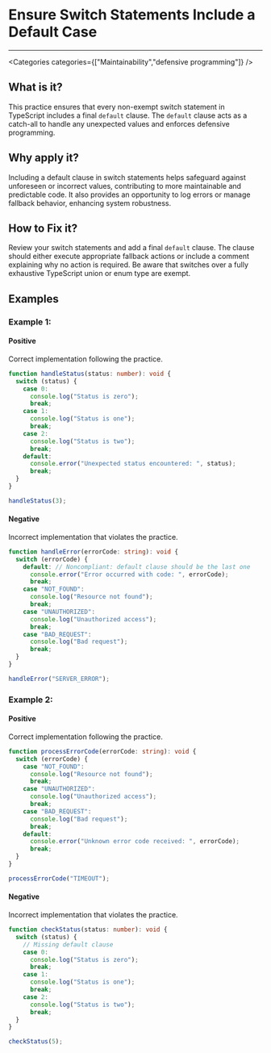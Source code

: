 

# Ensure Switch Statements Include a Default Case

<Severity severity={SeverityLevels.MEDIUM} />

---

<Categories categories={["Maintainability","defensive programming"]} />

## What is it?
This practice ensures that every non-exempt switch statement in TypeScript includes a final `default` clause. The `default` clause acts as a catch-all to handle any unexpected values and enforces defensive programming.

## Why apply it?
Including a default clause in switch statements helps safeguard against unforeseen or incorrect values, contributing to more maintainable and predictable code. It also provides an opportunity to log errors or manage fallback behavior, enhancing system robustness.

## How to Fix it?
Review your switch statements and add a final `default` clause. The clause should either execute appropriate fallback actions or include a comment explaining why no action is required. Be aware that switches over a fully exhaustive TypeScript union or enum type are exempt.

## Examples

### Example 1:

<!-- #example -->

#### Positive

<!-- #example_positive_description -->
Correct implementation following the practice.

<!-- #example_positive_code -->
```ts
function handleStatus(status: number): void {
  switch (status) {
    case 0:
      console.log("Status is zero");
      break;
    case 1:
      console.log("Status is one");
      break;
    case 2:
      console.log("Status is two");
      break;
    default:
      console.error("Unexpected status encountered: ", status);
      break;
  }
}

handleStatus(3);
```

#### Negative

<!-- #example_negative_description -->
Incorrect implementation that violates the practice.

<!-- #example_negative_code -->
```ts
function handleError(errorCode: string): void {
  switch (errorCode) {
    default: // Noncompliant: default clause should be the last one
      console.error("Error occurred with code: ", errorCode);
      break;
    case "NOT_FOUND":
      console.log("Resource not found");
      break;
    case "UNAUTHORIZED":
      console.log("Unauthorized access");
      break;
    case "BAD_REQUEST":
      console.log("Bad request");
      break;
  }
}

handleError("SERVER_ERROR");
```

### Example 2:

<!-- #example -->

#### Positive

<!-- #example_positive_description -->
Correct implementation following the practice.

<!-- #example_positive_code -->
```ts
function processErrorCode(errorCode: string): void {
  switch (errorCode) {
    case "NOT_FOUND":
      console.log("Resource not found");
      break;
    case "UNAUTHORIZED":
      console.log("Unauthorized access");
      break;
    case "BAD_REQUEST":
      console.log("Bad request");
      break;
    default:
      console.error("Unknown error code received: ", errorCode);
      break;
  }
}

processErrorCode("TIMEOUT");
```

#### Negative

<!-- #example_negative_description -->
Incorrect implementation that violates the practice.

<!-- #example_negative_code -->
```ts
function checkStatus(status: number): void {
  switch (status) {
    // Missing default clause
    case 0:
      console.log("Status is zero");
      break;
    case 1:
      console.log("Status is one");
      break;
    case 2:
      console.log("Status is two");
      break;
  }
}

checkStatus(5);
```